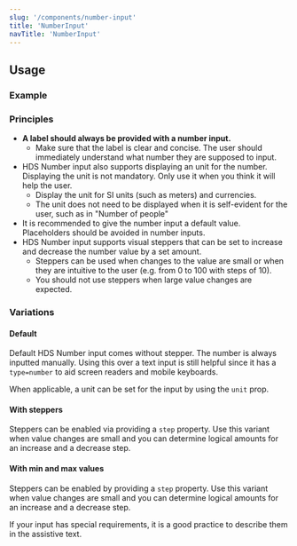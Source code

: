 ```yaml
---
slug: '/components/number-input'
title: 'NumberInput'
navTitle: 'NumberInput'
---
```




## Usage

### Example
<PlaygroundPreview>
  <NumberInput
    helperText="Assistive text"
    label="Total compensation"
    unit="€"
    defaultValue={1000}
    style={{ maxWidth: '320px' }}
  />
</PlaygroundPreview>

### Principles
- **A label should always be provided with a number input.**
  - Make sure that the label is clear and concise. The user should immediately understand what number they are supposed to input.
- HDS Number input also supports displaying an unit for the number. Displaying the unit is not mandatory. Only use it when you think it will help the user.
    - Display the unit for <ExternalLink href="https://en.wikipedia.org/wiki/International_System_of_Units">SI units</ExternalLink> (such as meters) and currencies.
    - The unit does not need to be displayed when it is self-evident for the user, such as in "Number of people"
- It is recommended to give the number input a default value. Placeholders should be avoided in number inputs.
- HDS Number input supports visual steppers that can be set to increase and decrease the number value by a set amount.
    - Steppers can be used when changes to the value are small or when they are intuitive to the user (e.g. from 0 to 100 with steps of 10).
    - You should not use steppers when large value changes are expected.

### Variations

#### Default
Default HDS Number input comes without stepper. The number is always inputted manually. Using this over a text input is still helpful since it has a `type=number` to aid screen readers and mobile keyboards.

When applicable, a unit can be set for the input by using the `unit` prop.

<PlaygroundPreview>
  <NumberInput
    helperText="Assistive text"
    label="Total compensation"
    unit="€"
    defaultValue={1000}
    style={{ maxWidth: '320px' }}
  />
</PlaygroundPreview>

#### With steppers
Steppers can be enabled via providing a `step` property. Use this variant when value changes are small and you can determine logical amounts for an increase and a decrease step.

<PlaygroundPreview>
  <NumberInput
    helperText="Assistive text"
    label="Number of attendees"
    minusStepButtonAriaLabel="Decrease by one"
    plusStepButtonAriaLabel="Increase by one"
    step={1}
    defaultValue={5}
    style={{ maxWidth: '320px' }}
  />
</PlaygroundPreview>

#### With min and max values
Steppers can be enabled by providing a `step` property. Use this variant when value changes are small and you can determine logical amounts for an increase and a decrease step.

If your input has special requirements, it is a good practice to describe them in the assistive text.

<PlaygroundPreview>
  <NumberInput
    helperText="At least 3 attendees are required"
    label="Number of attendees"
    min={3}
    max={99}
    minusStepButtonAriaLabel="Decrease by one"
    plusStepButtonAriaLabel="Increase by one"
    step={1}
    defaultValue={3}
    style={{ maxWidth: '320px' }}
  />
</PlaygroundPreview>
